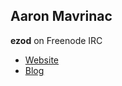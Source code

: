 == Aaron Mavrinac ==

'''ezod''' on Freenode IRC

* [http://www.mavrinac.com Website]
* [http://ezod.livejournal.com/tag/tp Blog]
